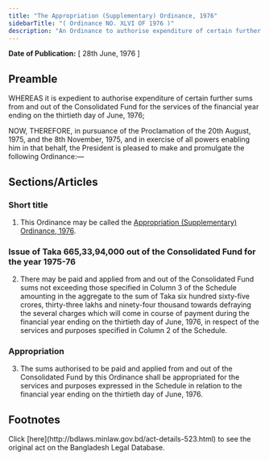 ```yaml
---
title: "The Appropriation (Supplementary) Ordinance, 1976"
sidebarTitle: "( Ordinance NO. XLVI OF 1976 )"
description: "An Ordinance to authorise expenditure of certain further sums from and out of the Consolidated Fund for the services of the financial year ending on the thirtieth day of June, 1976."
---
```


**Date of Publication:** [ 28th June, 1976 ]

## Preamble

WHEREAS it is expedient to authorise expenditure of certain further sums from and out of the Consolidated Fund for the services of the financial year ending on the thirtieth day of June, 1976;

NOW, THEREFORE, in pursuance of the Proclamation of the 20th August, 1975, and the 8th November, 1975, and in exercise of all powers enabling him in that behalf, the President is pleased to make and promulgate the following Ordinance:—

## Sections/Articles

### Short title

1. This Ordinance may be called the [Appropriation (Supplementary) Ordinance, 1976](/laws/volume-19/act-523 "Appropriation (Supplementary) Ordinance, 1976").

### Issue of Taka 665,33,94,000 out of the Consolidated Fund for the year 1975-76

2. There may be paid and applied from and out of the Consolidated Fund sums not exceeding those specified in Column 3 of the Schedule amounting in the aggregate to the sum of Taka six hundred sixty-five crores, thirty-three lakhs and ninety-four thousand towards defraying the several charges which will come in course of payment during the financial year ending on the thirtieth day of June, 1976, in respect of the services and purposes specified in Column 2 of the Schedule.

### Appropriation

3. The sums authorised to be paid and applied from and out of the Consolidated Fund by this Ordinance shall be appropriated for the services and purposes expressed in the Schedule in relation to the financial year ending on the thirtieth day of June, 1976.

## Footnotes

<Note>
  Click [here](http://bdlaws.minlaw.gov.bd/act-details-523.html) to see the original act on the Bangladesh Legal Database.
</Note>
